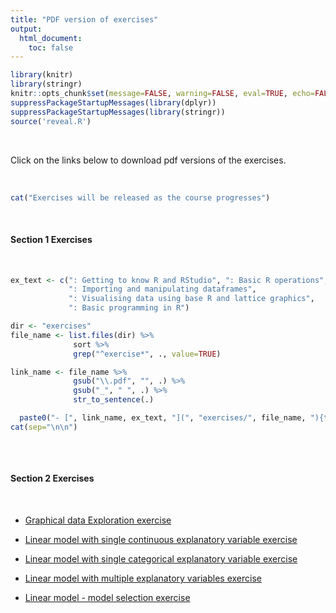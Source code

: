 ```yaml
---
title: "PDF version of exercises"
output: 
  html_document:
    toc: false
---
```


```r
library(knitr)
library(stringr)
knitr::opts_chunk$set(message=FALSE, warning=FALSE, eval=TRUE, echo=FALSE)
suppressPackageStartupMessages(library(dplyr))
suppressPackageStartupMessages(library(stringr))
source('reveal.R')
```

\  

Click on the links below to download pdf versions of the exercises. 

\  

```r
cat("Exercises will be released as the course progresses")
```

\  

#### Section 1 Exercises

\  

```r
ex_text <- c(": Getting to know R and RStudio", ": Basic R operations", 
             ": Importing and manipulating dataframes", 
             ": Visualising data using base R and lattice graphics",
             ": Basic programming in R")

dir <- "exercises"
file_name <- list.files(dir) %>%
              sort %>% 
              grep("^exercise*", ., value=TRUE)

link_name <- file_name %>%
              gsub("\\.pdf", "", .) %>%
              gsub("_", " ", .) %>%
              str_to_sentence(.)

  paste0("- [", link_name, ex_text, "](", "exercises/", file_name, "){target='_blank'}") %>%
cat(sep="\n\n")
              
```

\  

#### Section 2 Exercises

\  

 - [Graphical data Exploration exercise](./exercises/graphical_data_exploration_exercise.pdf)

 - [Linear model with single continuous explanatory variable exercise](./exercises/linear_model_1_exercise.pdf)
 
 - [Linear model with single categorical explanatory variable exercise](./exercises/linear_model_2_exercise.pdf)
 
 - [Linear model with multiple explanatory variables exercise](./exercises/linear_model_3_exercise.pdf)
 
 - [Linear model - model selection exercise](./exercises/linear_model_4_exercise.pdf)

<!--
 - [Generalised linear models 1 - Poisson GLM exercise](./exercises/GLM_1_Poisson_exercise.pdf)

 - [Generalised linear models 2 - Binomial GLM exercise (0/1 data)](./exercises/GLM_2_Binomial_RayBin_exercise.pdf)
--> 
<!-- - [Generalised linear models 3 - Binomial GLM exercise (proportion data)](./exercises/GLM_3_BinomialProportions_exercise.pdf)
-->